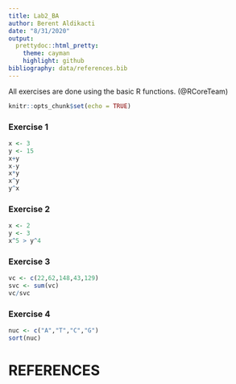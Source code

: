 ```yaml
---
title: Lab2_BA
author: Berent Aldikacti
date: "8/31/2020"
output:
  prettydoc::html_pretty:
    theme: cayman
    highlight: github
bibliography: data/references.bib
---
```


All exercises are done using the basic R functions. (@RCoreTeam)


```r
knitr::opts_chunk$set(echo = TRUE)
```

### Exercise 1

```r
x <- 3
y <- 15
x+y
x-y
x*y
x^y
y^x
```

### Exercise 2 

```r
x <- 2
y <- 3
x^5 > y^4
```

### Exercise 3

```r
vc <- c(22,62,148,43,129)
svc <- sum(vc)
vc/svc
```

### Exercise 4

```r
nuc <- c("A","T","C","G")
sort(nuc)
```


# REFERENCES